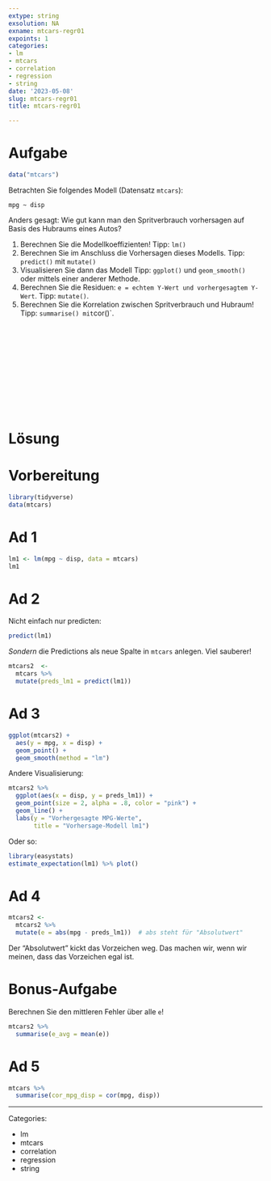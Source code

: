 ```yaml
---
extype: string
exsolution: NA
exname: mtcars-regr01
expoints: 1
categories:
- lm
- mtcars
- correlation
- regression
- string
date: '2023-05-08'
slug: mtcars-regr01
title: mtcars-regr01

---
```








# Aufgabe

```r
data("mtcars")
```


Betrachten Sie folgendes Modell (Datensatz `mtcars`):

`mpg ~ disp`

Anders gesagt: Wie gut kann man den Spritverbrauch vorhersagen auf Basis des Hubraums eines Autos?

1. Berechnen Sie die Modellkoeffizienten! Tipp: `lm()`
2. Berechnen Sie im Anschluss die Vorhersagen dieses Modells. Tipp: `predict()` mit `mutate()`
3. Visualisieren Sie dann das Modell Tipp: `ggplot()` und `geom_smooth()` oder mittels einer anderer Methode.
4. Berechnen Sie die Residuen: `e = echtem Y-Wert und vorhergesagtem Y-Wert`. Tipp: `mutate()`.
5. Berechnen Sie die Korrelation zwischen Spritverbrauch und Hubraum! Tipp: `summarise() mit `cor()`.



</br>
</br>
</br>
</br>
</br>
</br>
</br>
</br>
</br>
</br>

# Lösung

# Vorbereitung

```r
library(tidyverse)
data(mtcars)
```


# Ad 1

```r
lm1 <- lm(mpg ~ disp, data = mtcars)
lm1
```


# Ad 2

Nicht einfach nur predicten:

```r
predict(lm1)
```

*Sondern* die Predictions als neue Spalte in `mtcars` anlegen. Viel sauberer!

```r
mtcars2  <- 
  mtcars %>% 
  mutate(preds_lm1 = predict(lm1))
```




# Ad 3

```r
ggplot(mtcars2) +
  aes(y = mpg, x = disp) +
  geom_point() +
  geom_smooth(method = "lm")
```

Andere Visualisierung:

```r
mtcars2 %>% 
  ggplot(aes(x = disp, y = preds_lm1)) +
  geom_point(size = 2, alpha = .8, color = "pink") +
  geom_line() +
  labs(y = "Vorhergesagte MPG-Werte",
       title = "Vorhersage-Modell lm1")
```


Oder so:

```r
library(easystats)
estimate_expectation(lm1) %>% plot()
```


# Ad 4


```r
mtcars2 <- 
  mtcars2 %>% 
  mutate(e = abs(mpg - preds_lm1))  # abs steht für "Absolutwert"
```


Der "Absolutwert" kickt das Vorzeichen weg.
Das machen wir, wenn wir meinen, dass das Vorzeichen egal ist.

# Bonus-Aufgabe

Berechnen Sie den mittleren Fehler über alle `e`!


```r
mtcars2 %>% 
  summarise(e_avg = mean(e))
```


# Ad 5


```r
mtcars %>% 
  summarise(cor_mpg_disp = cor(mpg, disp))
```




---

Categories: 

- lm
- mtcars
- correlation
- regression
- string

